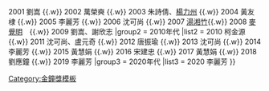{{Navbox with columns
|name    = 金鐘獎非戲劇類節目導播
|titlestyle = background: yellow
|title   = '''電視[[金鐘獎]]非戲劇類節目導播'''
|groupstyle = background: #dcb28c
|group1 = 2000年代
|list1 = 2000 何湛然 {{.w}} 2001 劉嵩 {{.w}} 2002 萬榮奭 {{.w}} 2003 朱詩倩、[[楊力州]] {{.w}} 2004 黃友棣 {{.w}} 2005  李麗芳 {{.w}} 2006 沈可尚 {{.w}} 2007 [[湯湘竹]]{{.w}} 2008 [[麥覺明]]　{{.w}} 2009 劉嵩、謝欣志
|group2 = 2010年代
|list2 = 2010 柯金源 {{.w}} 2011 沈可尚、盧元奇 {{.w}} 2012 唐振瑜 {{.w}} 2013 沈可尚 {{.w}} 2014 李麗芳 {{.w}} 2015 黃慧娟 {{.w}} 2016 宋建忠 {{.w}} 2017 黃慧娟 {{.w}} 2018 劉應鐘 {{.w}} 2019 李麗芳
|group3 = 2020年代
|list3 = 2020 李麗芳 
}}
<noinclude>
[[Category:金鐘獎模板]]
</noinclude>